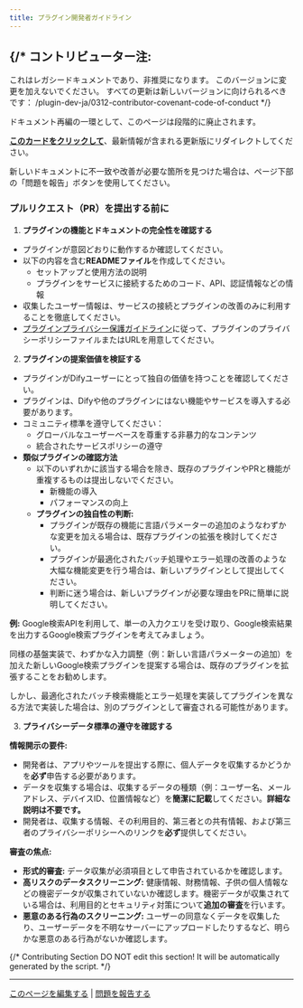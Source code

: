 ```yaml
---
title: プラグイン開発者ガイドライン
---
```




{/* 
  コントリビューター注:
  ----------------
  これはレガシードキュメントであり、非推奨になります。
  このバージョンに変更を加えないでください。
  すべての更新は新しいバージョンに向けられるべきです：
  /plugin-dev-ja/0312-contributor-covenant-code-of-conduct
*/}

<Card title="このドキュメントはまもなく非推奨になります" icon="circle-exclamation" href="/plugin-dev-ja/0312-contributor-covenant-code-of-conduct">
  <p>ドキュメント再編の一環として、このページは段階的に廃止されます。</p>
  
  <p><u><b>このカードをクリックして</b></u>、最新情報が含まれる更新版にリダイレクトしてください。</p>
  
  <p>新しいドキュメントに不一致や改善が必要な箇所を見つけた場合は、ページ下部の「問題を報告」ボタンを使用してください。</p>
</Card>

### プルリクエスト（PR）を提出する前に

1. **プラグインの機能とドキュメントの完全性を確認する**

*   プラグインが意図どおりに動作するか確認してください。
*   以下の内容を含む**READMEファイル**を作成してください。
    *   セットアップと使用方法の説明
    *   プラグインをサービスに接続するためのコード、API、認証情報などの情報
*   収集したユーザー情報は、サービスの接続とプラグインの改善のみに利用することを徹底してください。
*   [プラグインプライバシー保護ガイドライン](/ja-jp/plugins/publish-plugins/publish-to-dify-marketplace/plugin-developer-guidelines)に従って、プラグインのプライバシーポリシーファイルまたはURLを用意してください。

2. **プラグインの提案価値を検証する**

* プラグインがDifyユーザーにとって独自の価値を持つことを確認してください。
* プラグインは、Difyや他のプラグインにはない機能やサービスを導入する必要があります。
* コミュニティ標準を遵守してください：
  * グローバルなユーザーベースを尊重する非暴力的なコンテンツ
  * 統合されたサービスポリシーの遵守
* **類似プラグインの確認方法**
  * 以下のいずれかに該当する場合を除き、既存のプラグインやPRと機能が重複するものは提出しないでください。
    * 新機能の導入
    * パフォーマンスの向上
  * **プラグインの独自性の判断:**
    * プラグインが既存の機能に言語パラメーターの追加のようなわずかな変更を加える場合は、既存プラグインの拡張を検討してください。
    * プラグインが最適化されたバッチ処理やエラー処理の改善のような大幅な機能変更を行う場合は、新しいプラグインとして提出してください。
    * 判断に迷う場合は、新しいプラグインが必要な理由をPRに簡単に説明してください。

**例:**
Google検索APIを利用して、単一の入力クエリを受け取り、Google検索結果を出力するGoogle検索プラグインを考えてみましょう。

同様の基盤実装で、わずかな入力調整（例：新しい言語パラメーターの追加）を加えた新しいGoogle検索プラグインを提案する場合は、既存のプラグインを拡張することをお勧めします。

しかし、最適化されたバッチ検索機能とエラー処理を実装してプラグインを異なる方法で実装した場合は、別のプラグインとして審査される可能性があります。

3. **プライバシーデータ標準の遵守を確認する**

**情報開示の要件:**

*   開発者は、アプリやツールを提出する際に、個人データを収集するかどうかを**必ず**申告する必要があります。
*   データを収集する場合は、収集するデータの種類（例：ユーザー名、メールアドレス、デバイスID、位置情報など）を**簡潔に記載**してください。**詳細な説明は不要です。**
*   開発者は、収集する情報、その利用目的、第三者との共有情報、および第三者のプライバシーポリシーへのリンクを**必ず**提供してください。

**審査の焦点:**

*   **形式的審査:** データ収集が必須項目として申告されているかを確認します。
*   **高リスクのデータスクリーニング:** 健康情報、財務情報、子供の個人情報などの機密データが収集されていないか確認します。機密データが収集されている場合は、利用目的とセキュリティ対策について**追加の審査**を行います。
*   **悪意のある行為のスクリーニング:** ユーザーの同意なくデータを収集したり、ユーザーデータを不明なサーバーにアップロードしたりするなど、明らかな悪意のある行為がないか確認します。

{/*
Contributing Section
DO NOT edit this section!
It will be automatically generated by the script.
*/}

---

[このページを編集する](https://github.com/langgenius/dify-docs/edit/main/ja-jp/plugins/publish-plugins/publish-to-dify-marketplace/plugin-developer-guidelines.mdx) | [問題を報告する](https://github.com/langgenius/dify-docs/issues/new?template=docs.yml)

